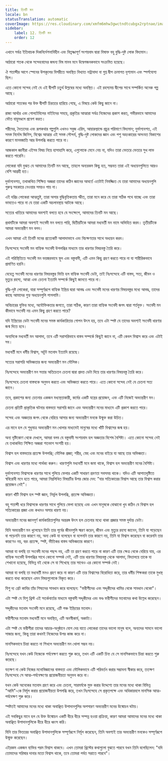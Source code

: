 ```yaml
---
title: তিনটি মন
locale: bn
statusTranslation: automatic
coverImage: https://res.cloudinary.com/xmfm6mhw3gwctndtcubgx2rptnae/image/upload/v1741354419/small_cover_la_gran_rebelion_28716e29d2.webp
sidebar:
    label: 12. তিনটি মন
    order: 12
---
```

এখানে সর্বত্র ইতিবাচক দিকনির্দেশনাবিহীন এবং বিতৃষ্ণাপূর্ণ সংশয়বাদ দ্বারা বিষাক্ত বহু বুদ্ধি-দুষ্ট লোক বিদ্যমান।

আঠারো শতক থেকে সন্দেহবাদের জঘন্য বিষ মানব মনে উদ্বেগজনকভাবে সংক্রমিত হয়েছে।

ঐ শতাব্দীর আগে স্পেনের উপকূলের বিপরীতে অবস্থিত বিখ্যাত নন্ট্রাবাদা বা গুপ্ত দ্বীপ ক্রমাগত দৃশ্যমান এবং স্পর্শযোগ্য ছিল।

এতে কোনো সন্দেহ নেই যে এই দ্বীপটি চতুর্থ উল্লম্বের মধ্যে অবস্থিত। এই রহস্যময় দ্বীপের সাথে সম্পর্কিত অনেক গল্প আছে।

আঠারো শতকের পর উক্ত দ্বীপটি চিরতরে হারিয়ে গেছে, এ বিষয়ে কেউ কিছু জানে না।

রাজা আর্থার এবং গোলটেবিলের নাইটদের সময়ে, প্রকৃতির আত্মারা সর্বত্র নিজেদের প্রকাশ করত, গভীরভাবে আমাদের ভৌত বায়ুমণ্ডলে প্রবেশ করত।

পরীদের, দৈত্যদের এবং রূপকথার গল্পগুলি এখনও সবুজ এরিম, আয়ারল্যান্ডে প্রচুর পরিমাণে বিদ্যমান; দুর্ভাগ্যবশত, এই সমস্ত নির্দোষ জিনিস, বিশ্বের আত্মার এই সমস্ত সৌন্দর্য, বুদ্ধি-দুষ্ট লোকদের জ্ঞান এবং পশু অহংকারের অসংযত বিকাশের কারণে মানবজাতি আর উপলব্ধি করতে পারে না।

আজকাল জ্ঞানীরা এইসব বিষয় নিয়ে হাসাহাসি করে, এগুলোকে মেনে নেয় না, যদিও তারা ভেতরে ভেতরে সুখ লাভ করতে পারেনি।

লোকেরা যদি বুঝত যে আমাদের তিনটি মন আছে, তাহলে অন্যরকম কিছু হত, সম্ভবত তারা এই অধ্যয়নগুলিতে আরও বেশি আগ্রহী হত।

দুর্ভাগ্যবশত, তথাকথিত শিক্ষিত অজ্ঞরা তাদের কঠিন জ্ঞানের আবর্তে এতটাই নিমজ্জিত যে তারা আমাদের অধ্যয়নগুলি গুরুত্ব সহকারে নেওয়ার সময়ও পায় না।

এই দরিদ্র লোকেরা আত্মতুষ্ট, তারা অসার বুদ্ধিবৃত্তিকতায় স্ফীত, তারা মনে করে যে তারা সঠিক পথে যাচ্ছে এবং তারা ভাবতেও পারে না যে তারা একটি অচলাবস্থায় আটকে আছে।

সত্যের খাতিরে আমাদের অবশ্যই বলতে হবে যে সংক্ষেপে, আমাদের তিনটি মন আছে।

প্রথমটিকে আমরা অবশ্যই সংবেদী মন বলতে পারি, দ্বিতীয়টিকে আমরা মধ্যবর্তী মন নামে অভিহিত করব। তৃতীয়টিকে আমরা অভ্যন্তরীণ মন বলব।

এখন আমরা এই তিনটি মনের প্রত্যেকটি আলাদাভাবে এবং বিচক্ষণতার সাথে অধ্যয়ন করব।

নিঃসন্দেহে সংবেদী মন বাহ্যিক সংবেদী উপলব্ধির মাধ্যমে তার ধারণার বিষয়বস্তু তৈরি করে।

এই পরিস্থিতিতে সংবেদী মন ভয়ঙ্করভাবে স্থূল এবং বস্তুবাদী, এটি এমন কিছু গ্রহণ করতে পারে না যা শারীরিকভাবে প্রমাণিত হয়নি।

যেহেতু সংবেদী মনের ধারণার বিষয়বস্তুর ভিত্তি হল বাহ্যিক সংবেদী ডেটা, তাই নিঃসন্দেহে এটি বাস্তব, সত্য, জীবন ও মৃত্যুর রহস্য, আত্মা এবং চেতনা ইত্যাদি সম্পর্কে কিছুই জানতে পারে না।

বুদ্ধি-দুষ্ট লোকেরা, যারা সম্পূর্ণরূপে বাহ্যিক ইন্দ্রিয় দ্বারা আবদ্ধ এবং সংবেদী মনের ধারণার বিষয়বস্তুর মধ্যে আবদ্ধ, তাদের কাছে আমাদের গুহ্য অধ্যয়নগুলি পাগলামি।

অবিচারের যুক্তির মধ্যে, অযৌক্তিকতার জগতে, তারা সঠিক, কারণ তারা বাহ্যিক সংবেদী জগৎ দ্বারা শর্তযুক্ত। সংবেদী মন কীভাবে সংবেদী নয় এমন কিছু গ্রহণ করতে পারে?

যদি ইন্দ্রিয়ের ডেটা সংবেদী মনের সমস্ত কার্যকারিতার গোপন উৎস হয়, তবে এটা স্পষ্ট যে তাদের অবশ্যই সংবেদী ধারণার জন্ম দিতে হবে।

অন্যদিকে মধ্যবর্তী মন আলাদা, তবে এটি সরাসরিভাবে বাস্তব সম্পর্কে কিছুই জানে না, এটি কেবল বিশ্বাস করে এবং এটাই সব।

মধ্যবর্তী মনে ধর্মীয় বিশ্বাস, অটুট মতবাদ ইত্যাদি রয়েছে।

সত্যের সরাসরি অভিজ্ঞতার জন্য অভ্যন্তরীণ মন মৌলিক।

নিঃসন্দেহে অভ্যন্তরীণ মন সত্তার অতিচেতন চেতনা দ্বারা প্রদত্ত ডেটা দিয়ে তার ধারণার বিষয়বস্তু তৈরি করে।

নিঃসন্দেহে চেতনা বাস্তবকে অনুভব করতে এবং অভিজ্ঞতা করতে পারে। এতে কোনো সন্দেহ নেই যে চেতনা সত্য জানে।

তবে, প্রকাশের জন্য চেতনার একজন মধ্যস্থতাকারী, কর্মের একটি যন্ত্রের প্রয়োজন, এবং এটি নিজেই অভ্যন্তরীণ মন।

চেতনা প্রতিটি প্রাকৃতিক ঘটনার বাস্তবতা সরাসরি জানে এবং অভ্যন্তরীণ মনের মাধ্যমে এটি প্রকাশ করতে পারে।

সন্দেহ এবং অজ্ঞতার জগৎ থেকে বেরিয়ে আসার জন্য অভ্যন্তরীণ মনকে উন্মুক্ত করা উচিত।

এর মানে হল যে শুধুমাত্র অভ্যন্তরীণ মন খোলার মাধ্যমেই মানুষের মধ্যে খাঁটি বিশ্বাসের জন্ম হয়।

অন্য দৃষ্টিকোণ থেকে দেখলে, আমরা বলব যে বস্তুবাদী সংশয়বাদ হল অজ্ঞতার বিশেষ বৈশিষ্ট্য। এতে কোনো সন্দেহ নেই যে তথাকথিত শিক্ষিত অজ্ঞরা শতভাগ সংশয়ী হয়।

বিশ্বাস হল বাস্তবতার প্রত্যক্ষ উপলব্ধি; মৌলিক প্রজ্ঞা; শরীর, স্নেহ এবং মনের বাইরে যা আছে তার অভিজ্ঞতা।

বিশ্বাস এবং ধারণার মধ্যে পার্থক্য করুন। ধারণাগুলি মধ্যবর্তী মনে জমা থাকে, বিশ্বাস হল অভ্যন্তরীণ মনের বৈশিষ্ট্য।

দুর্ভাগ্যবশত বিশ্বাসকে ধারণার সাথে গুলিয়ে ফেলার একটি সাধারণ প্রবণতা সবসময় থাকে। যদিও এটি আপাতদৃষ্টিতে স্ববিরোধী মনে হতে পারে, আমরা নিম্নলিখিত বিষয়টির উপর জোর দেব: "যার সত্যিকারের বিশ্বাস আছে তার বিশ্বাস করার প্রয়োজন নেই"।

কারণ খাঁটি বিশ্বাস হল স্পষ্ট জ্ঞান, নির্ভুল উপলব্ধি, প্রত্যক্ষ অভিজ্ঞতা।

বহু শতাব্দী ধরে বিশ্বাসকে ধারণার সাথে গুলিয়ে ফেলা হয়েছে এবং এখন মানুষকে বোঝানো খুব কঠিন যে বিশ্বাস হল সত্যিকারের প্রজ্ঞা এবং কখনও অসার ধারণা নয়।

অভ্যন্তরীণ মনের জ্ঞানপূর্ণ কার্যকারিতাগুলির অন্তরঙ্গ উৎস হল চেতনার মধ্যে থাকা প্রজ্ঞার সমস্ত দুর্দান্ত ডেটা।

যিনি অভ্যন্তরীণ মন খুলেছেন তিনি তার পূর্বের জীবনগুলি স্মরণ করেন, জীবন এবং মৃত্যুর রহস্য জানেন, তিনি যা পড়েছেন বা পড়েননি তার কারণে নয়, অন্য কেউ যা বলেছেন বা বলেননি তার কারণে নয়, তিনি যা বিশ্বাস করেছেন বা করেননি তার কারণেও নয়, বরং প্রত্যক্ষ, স্পষ্ট, ভীতিকর বাস্তব অভিজ্ঞতার কারণে।

আমরা যা বলছি তা সংবেদী মনের পছন্দ নয়, এটি তা গ্রহণ করতে পারে না কারণ এটি তার ক্ষেত্র থেকে বেরিয়ে যায়, এর বাহ্যিক সংবেদী উপলব্ধির সাথে কোনো সম্পর্ক নেই, এটি তার ধারণার বিষয়বস্তু থেকে আলাদা, বিদ্যালয়ে তাকে যা শেখানো হয়েছে, বিভিন্ন বই থেকে সে যা শিখেছে তার সাথেও এর কোনো সম্পর্ক নেই।

আমরা যা বলছি তা মধ্যবর্তী মনও গ্রহণ করে না কারণ এটি তার বিশ্বাসের বিরোধিতা করে, তার ধর্মীয় শিক্ষকরা তাকে মুখস্থ করতে বাধ্য করেছেন এমন বিষয়গুলোকে বিকৃত করে।

যিশু দ্য গ্রেট কাবির তাঁর শিষ্যদের সাবধান করে বলেছেন: "ফরীশীদের এবং সদ্দূকীদের খামির থেকে সাবধান থেকো"।

এটা স্পষ্ট যে যিশু খ্রিস্ট এই সতর্কবার্তার মাধ্যমে বস্তুবাদী সদ্দূকীদের এবং ভণ্ড ফরীশীদের মতবাদের কথা উল্লেখ করেছেন।

সদ্দূকীদের মতবাদ সংবেদী মনে রয়েছে, এটি পঞ্চ ইন্দ্রিয়ের মতবাদ।

ফরীশীদের মতবাদ মধ্যবর্তী মনে অবস্থিত, এটি অনস্বীকার্য, অকাট্য।

এটা স্পষ্ট যে ফরীশীরা তাদের আচার-অনুষ্ঠানে যোগ দেয় যাতে লোকেরা তাদের ভালো মানুষ বলে, অন্যদের সামনে ভালো সাজার জন্য, কিন্তু তারা কখনই নিজেদের উপর কাজ করে না।

মানসিকভাবে চিন্তা করতে না শিখলে অভ্যন্তরীণ মন খোলা সম্ভব নয়।

নিঃসন্দেহে যখন কেউ নিজেকে পর্যবেক্ষণ করতে শুরু করে, তখন এটি একটি চিহ্ন যে সে মানসিকভাবে চিন্তা করতে শুরু করেছে।

যতক্ষণ না কেউ নিজের মনোবিজ্ঞানের বাস্তবতা এবং মৌলিকভাবে এটি পরিবর্তন করার সম্ভাবনা স্বীকার করে, ততক্ষণ নিঃসন্দেহে সে আত্ম-পর্যবেক্ষণের প্রয়োজনীয়তা অনুভব করে না।

যখন কেউ অনেকের মতবাদ গ্রহণ করে এবং চেতনা, সারমর্মকে মুক্ত করার উদ্দেশ্যে তার মনের মধ্যে থাকা বিভিন্ন "আমি"-কে নির্মূল করার প্রয়োজনীয়তা উপলব্ধি করে, তখন নিঃসন্দেহে সে প্রকৃতপক্ষে এবং অধিকারবলে মানসিক আত্ম-পর্যবেক্ষণ শুরু করে।

স্পষ্টতই আমাদের মনের মধ্যে থাকা অবাঞ্ছিত উপাদানগুলির অপসারণ অভ্যন্তরীণ মনের উন্মোচন ঘটায়।

এই সবকিছুর মানে হল যে উক্ত উন্মোচন একটি ধীরে ধীরে সম্পন্ন হওয়া প্রক্রিয়া, কারণ আমরা আমাদের মনের মধ্যে থাকা অবাঞ্ছিত উপাদানগুলিকে ধীরে ধীরে ধ্বংস করি।

যিনি তার ভিতরের অবাঞ্ছিত উপাদানগুলিকে সম্পূর্ণরূপে নির্মূল করেছেন, তিনি অবশ্যই তার অভ্যন্তরীণ মনকেও সম্পূর্ণরূপে উন্মুক্ত করেছেন।

এইরকম একজন ব্যক্তির পরম বিশ্বাস থাকবে। এখন তোমরা খ্রিস্টের কথাগুলো বুঝতে পারবে যখন তিনি বলেছিলেন: "যদি তোমাদের সরিষার দানার মতো বিশ্বাস থাকে, তবে তোমরা পর্বত সরাতে পারবে"।

